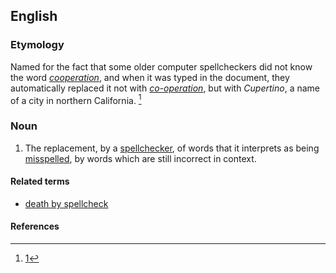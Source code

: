 ==English==
===Etymology===
Named for the fact that some older computer spellcheckers did not know the word ''[[cooperation]]'', and when it was typed in the document, they automatically replaced it not with ''[[co-operation]]'', but with ''Cupertino'', a name of a city in northern California. <ref>[http://blog.oup.com/2007/11/spellchecker/]</ref>
===Noun===
{{en-noun|sg=Cupertino [[effect]]|-}}

# The replacement, by a [[spellchecker]], of words that it interprets as being [[misspell]]ed, by words which are still incorrect in context.

====Related terms====
* [[death by spellcheck]]

====References====
<references/>